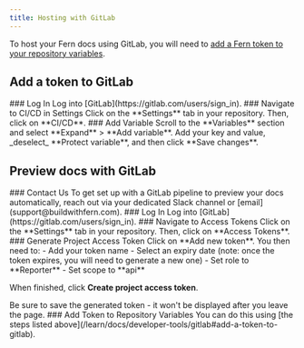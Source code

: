```yaml
---
title: Hosting with GitLab
---
```


To host your Fern docs using GitLab, you will need to [add a Fern token to your repository variables](/learn/docs/developer-tools/gitlab#add-a-token-to-gitlab). 

## Add a token to GitLab
<Steps>
### Log In
Log into [GitLab](https://gitlab.com/users/sign_in).
### Navigate to CI/CD in Settings
Click on the **Settings** tab in your repository. Then, click on **CI/CD**. 
### Add Variable
Scroll to the **Variables** section and select **Expand** > **Add variable**. Add your key and value, _deselect_ **Protect variable**, and then click **Save changes**. 
</Steps>

## Preview docs with GitLab

<Steps>
### Contact Us
To get set up with a GitLab pipeline to preview your docs automatically, reach out via your dedicated Slack channel or [email](support@buildwithfern.com). 
### Log In
Log into [GitLab](https://gitlab.com/users/sign_in).
### Navigate to Access Tokens
Click on the **Settings** tab in your repository. Then, click on **Access Tokens**. 
### Generate Project Access Token
Click on **Add new token**. You then need to: 
- Add your token name
- Select an expiry date (note: once the token expires, you will need to generate a new one)
- Set role to **Reporter**
- Set scope to **api**

When finished, click **Create project access token**. 

<Note title='Save your token'>
Be sure to save the generated token - it won't be displayed after you leave the page. 
</Note>
### Add Token to Repository Variables
You can do this using [the steps listed above](/learn/docs/developer-tools/gitlab#add-a-token-to-gitlab). 
</Steps>
